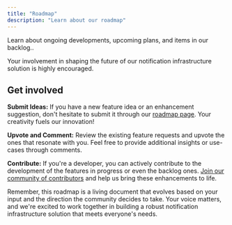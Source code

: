 ```yaml
---
title: "Roadmap"
description: "Learn about our roadmap"
---
```


<Card title="Novu's Roadmap" icon="map" href="https://roadmap.novu.co/roadmap">
  Learn about ongoing developments, upcoming plans, and items in our backlog..
</Card>

Your involvement in shaping the future of our notification infrastructure solution is highly encouraged.

## Get involved

**Submit Ideas:** If you have a new feature idea or an enhancement suggestion, don't hesitate to submit it through our [roadmap page](https://roadmap.novu.co/roadmap). Your creativity fuels our innovation!

**Upvote and Comment:** Review the existing feature requests and upvote the ones that resonate with you. Feel free to provide additional insights or use-cases through comments.

**Contribute:** If you're a developer, you can actively contribute to the development of the features in progress or even the backlog ones. [Join our community of contributors](https://discord.gg/novu?ref=docs-contribute) and help us bring these enhancements to life.

<Tip>
  Remember, this roadmap is a living document that evolves based on your input
  and the direction the community decides to take. Your voice matters, and we're
  excited to work together in building a robust notification infrastructure
  solution that meets everyone's needs.
</Tip>
